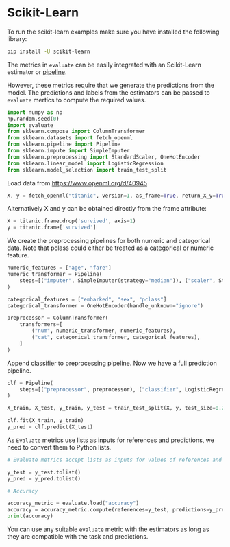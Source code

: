 # Scikit-Learn

To run the scikit-learn examples make sure you have installed the following library:

```bash
pip install -U scikit-learn
```

The metrics in `evaluate` can be easily integrated with an Scikit-Learn estimator or [pipeline](https://scikit-learn.org/stable/modules/generated/sklearn.pipeline.Pipeline.html#sklearn.pipeline.Pipeline).  

However, these metrics require that we generate the predictions from the model. The predictions and labels from the estimators can be passed to `evaluate` mertics to compute the required values.

```python
import numpy as np
np.random.seed(0)
import evaluate
from sklearn.compose import ColumnTransformer
from sklearn.datasets import fetch_openml
from sklearn.pipeline import Pipeline
from sklearn.impute import SimpleImputer
from sklearn.preprocessing import StandardScaler, OneHotEncoder
from sklearn.linear_model import LogisticRegression
from sklearn.model_selection import train_test_split
```

Load data from https://www.openml.org/d/40945

```python
X, y = fetch_openml("titanic", version=1, as_frame=True, return_X_y=True)
```

Alternatively X and y can be obtained directly from the frame attribute:

```python
X = titanic.frame.drop('survived', axis=1)
y = titanic.frame['survived']
```

We create the preprocessing pipelines for both numeric and categorical data. Note that pclass could either be treated as a categorical or numeric feature.

```python
numeric_features = ["age", "fare"]
numeric_transformer = Pipeline(
    steps=[("imputer", SimpleImputer(strategy="median")), ("scaler", StandardScaler())]
)

categorical_features = ["embarked", "sex", "pclass"]
categorical_transformer = OneHotEncoder(handle_unknown="ignore")

preprocessor = ColumnTransformer(
    transformers=[
        ("num", numeric_transformer, numeric_features),
        ("cat", categorical_transformer, categorical_features),
    ]
)
```

Append classifier to preprocessing pipeline. Now we have a full prediction pipeline.

```python
clf = Pipeline(
    steps=[("preprocessor", preprocessor), ("classifier", LogisticRegression())]
)

X_train, X_test, y_train, y_test = train_test_split(X, y, test_size=0.2, random_state=0)

clf.fit(X_train, y_train)
y_pred = clf.predict(X_test)
```

As `Evaluate` metrics use lists as inputs for references and predictions, we need to convert them to Python lists.


```python
# Evaluate metrics accept lists as inputs for values of references and predictions

y_test = y_test.tolist()
y_pred = y_pred.tolist()

# Accuracy

accuracy_metric = evaluate.load("accuracy")
accuracy = accuracy_metric.compute(references=y_test, predictions=y_pred)
print(accuracy)
```

You can use any suitable `evaluate` metric with the estimators as long as they are compatible with the task and predictions. 
